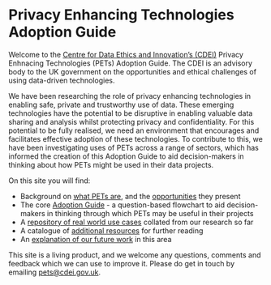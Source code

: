 # Privacy Enhancing Technologies Adoption Guide


<CookieBanner />

Welcome to the [Centre for Data Ethics and Innovation’s (CDEI)][cdei-gov-dot-uk] Privacy Enhnacing Technologies (PETs) Adoption Guide. The CDEI is an advisory body to the UK government on the opportunities and ethical challenges of using data-driven technologies.

We have been researching the role of privacy enhancing technologies in enabling safe, private and trustworthy use of data. These emerging technologies have the potential to be disruptive in enabling valuable data sharing and analysis whilst protecting privacy and confidentiality. For this potential to be fully realised, we need an environment that encourages and facilitates effective adoption of these technologies. To contribute to this, we have been investigating uses of PETs across a range of sectors, which has informed the creation of this Adoption Guide to aid decision-makers in thinking about how PETs might be used in their data projects.

On this site you will find:

- Background on [what PETs are](/what-are-pets), and the [opportunities](/opportunities) they present
- The core [Adoption Guide](/adoption-guide) - a question-based flowchart to aid decision-makers in thinking through which PETs may be useful in their projects
- A [repository of real world use cases](/repository) collated from our research so far
- A catalogue of [additional resources](/additional-resources) for further reading
- An [explanation of our future work](/future-work) in this area

This site is a living product, and we welcome any questions, comments and feedback which we can use to improve it. Please do get in touch by emailing [pets@cdei.gov.uk][pets-email].

[pets-email]: mailto:pets@cdei.gov.uk
[cdei-gov-dot-uk]: https://gov.uk/cdei
